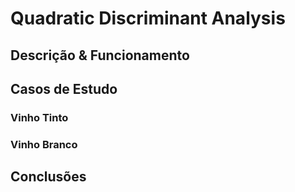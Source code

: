 # Quadratic Discriminant Analysis

## Descrição & Funcionamento

## Casos de Estudo

### Vinho Tinto

### Vinho Branco

## Conclusões

